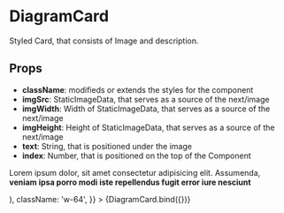 
<Meta title="components/molecules/DiagramCard" decorators={[withDesign]} />

# DiagramCard

Styled Card, that consists of Image and description.

## Props

- <b>className</b>: modifieds or extends the styles for the component
- <b>imgSrc</b>: StaticImageData, that serves as a source of the next/image
- <b>imgWidth</b>: Width of StaticImageData, that serves as a source of the
  next/image
- <b>imgHeight</b>: Height of StaticImageData, that serves as a source of the
  next/image
- <b>text</b>: String, that is positioned under the image
- <b>index</b>: Number, that is positioned on the top of the Component

<Canvas>
  <Story
    name="DiagramCard"
    parameters={{
      design: {
        type: 'figma',
        url: '',
      },
    }}
    argTypes={{
      index: {
        name: 'index',
        type: { name: 'number', required: true },
        defaultValue: 1,
      },
      imgSrc: {
        name: 'imgSrc',
        type: { name: 'img', required: true },
        defaultValue: step1,
      },
      imgWidth: {
        name: 'imgWidth',
        type: { name: 'imgWidth', required: true },
        defaultValue: 179,
      },
      imgHeight: {
        name: 'imgHeight',
        type: { name: 'imgHeight', required: true },
        defaultValue: 200,
      },
    }}
    args={{
      text: (
        <p>
          Lorem ipsum dolor, sit amet consectetur adipisicing elit. Assumenda,
          <strong>
            veniam ipsa porro modi iste repellendus fugit error iure nesciunt
          </strong>
        </p>
      ),
      className: 'w-64',
    }}
  >
    {DiagramCard.bind({})}
  </Story>
</Canvas>

<ArgsTable of={DiagramCard} />
